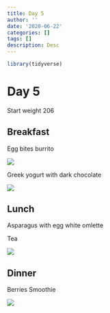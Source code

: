 ```yaml
---
title: Day 5
author: ''
date: '2020-06-22'
categories: []
tags: []
description: Desc
---
```


```r
library(tidyverse)

```

# Day 5

Start weight 206

## Breakfast

Egg bites burrito

![](/img/breakfast5_1.jpg)


Greek yogurt with dark chocolate

![](/img/breakfast5_2.jpg)

## Lunch

Asparagus with egg white omlette

Tea

![](/img/lunch5.jpg)

## Dinner

Berries Smoothie

![](/img/dinner5.jpg)